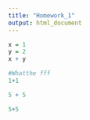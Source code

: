 ```yaml
---
title: "Homework_1"
output: html_document
---
```


```r
x = 1
y = 2
x + y
```


```r
#Whatthe fff
1+1
```
```r
5 + 5
```

```r
5+5
```


